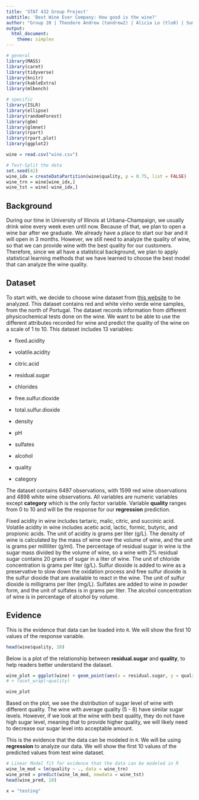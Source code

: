 ```yaml
---
title: 'STAT 432 Group Project'
subtitle: 'Best Wine Ever Company: How good is the wine?'
author: "Group 20 | Theodore Andrew (tandrew2) | Alicia Lo (tlo8) | Sumit Patel (snpatel5)"
output: 
  html_document: 
    theme: simplex
---
```



```r
# general
library(MASS)
library(caret)
library(tidyverse)
library(knitr)
library(kableExtra)
library(mlbench)

# specific
library(ISLR)
library(ellipse)
library(randomForest)
library(gbm)
library(glmnet)
library(rpart)
library(rpart.plot)
library(ggplot2)
```

```r
wine = read.csv("wine.csv")
```

```r
# Test-Split the data
set.seed(42)
wine_idx = createDataPartition(wine$quality, p = 0.75, list = FALSE)
wine_trn = wine[wine_idx,]
wine_tst = wine[-wine_idx,]
```

## Background

During our time in University of Illinois at Urbana-Champaign, we usually drink wine every week even until now. Because of that, we plan to open a wine bar after we graduate. We already have a place to start our bar and it will open in 3 months. However, we still need to analyze the quality of wine, so that we can provide wine with the best quality for our customers. Therefore, since we all have a statistical background, we plan to apply statistical learning methods that we have learned to choose the best model that can analyze the wine quality.


## Dataset

To start with, we decide to choose wine dataset from [this website](`http://archive.ics.uci.edu/ml/datasets/Wine+Quality`) to be analyzed. This dataset contains red and white vinho verde wine samples, from the north of Portugal. The dataset records information from different physicochemical tests done on the wine. We want to be able to use the different attributes recorded for wine and predict the quality of the wine on a scale of 1 to 10. This dataset includes 13 variables: 

- fixed.acidity

- volatile.acidity

- citric.acid

- residual.sugar

- chlorides

- free.sulfur.dioxide 

- total.sulfur.dioxide 

- density

- pH

- sulfates

- alcohol

- quality 

- category

The dataset contains 6497 observations, with 1599 red wine observations and 4898 white wine observations. All variables are numeric variables except **category** which is the only factor variable. Variable **quality** ranges from 0 to 10 and will be the response for our **regression** prediction. 

Fixed acidity in wine includes tartaric, malic, citric, and succinic acid. Volatile acidity in wine includes acetic acid, lactic, formic, butyric, and propionic acids. The unit of acidity is grams per liter (g/L). The density of wine is calculated by the mass of wine over the volume of wine, and the unit is grams per milliliter (g/ml). The percentage of residual sugar in wine is the sugar mass divided by the volume of wine, so a wine with 2\% residual sugar contains 20 grams of sugar in a liter of wine. The unit of chloride concentration is grams per liter (g/L). Sulfur dioxide is added to wine as a preservative to slow down the oxidation process and free sulfur dioxide is the sulfur dioxide that are available to react in the wine. The unit of sulfur dioxide is milligrams per liter (mg/L). Sulfates are added to wine in powder form, and the unit of sulfates is in grams per liter. The alcohol concentration of wine is in percentage of alcohol by volume. 


## Evidence

This is the evidence that data can be loaded into `R`. We will show the first 10 values of the response variable.

```r
head(wine$quality, 10)
```

Below is a plot of the relationship between **residual.sugar** and **quality**, to help readers better understand the dataset.

```r
wine_plot = ggplot(wine) + geom_point(aes(x = residual.sugar, y = quality), size = 0.3) 
# + facet_wrap(~quality)

wine_plot
```

Based on the plot, we see the distribution of sugar level of wine with different quality. The wine with average quality (5 - 8) have similar sugar levels. However, if we look at the wine with best quality, they do not have high sugar level, meaning that to provide higher quality, we will likely need to decrease our sugar level into acceptable amount.

This is the evidence that the data can be modeled in `R`. We will be using **regression** to analyze our data. We will show the first 10 values of the predicted values from test wine dataset.

```r
# Linear Model fit for evidence that the data can be modeled in R
wine_lm_mod = lm(quality ~ ., data = wine_trn)
wine_pred = predict(wine_lm_mod, newdata = wine_tst)
head(wine_pred, 10)
```


```r
x = "testing"
```

